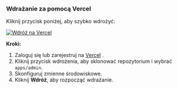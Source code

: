 ### Wdrażanie za pomocą Vercel

Kliknij przycisk poniżej, aby szybko wdrożyć:

[![Wdróż na Vercel](https://vercel.com/button)](https://vercel.com/new/clone?demo-description=PPanel%20to%20czysty%2C%20profesjonalny%2C%20i%20doskonały%20otwarty%20panel%20proxy%2C%20zaprojektowany%20tak%2C%20aby%20był%20idealnym%20wyborem%20do%20nauki%20i%20praktycznego%20użycia&demo-image=https%3A%2F%2Furlscan.io%2Fliveshot%2F%3Fwidth%3D1920%26height%3D1080%26url%3Dhttps%3A%2F%2Fadmin.ppanel.dev&demo-title=PPanel%20Admin%20Web&demo-url=https%3A%2F%2Fadmin.ppanel.dev%2F&from=.&project-name=ppanel-admin-web&repository-name=ppanel-web&repository-url=https%3A%2F%2Fgithub.com%2Fperfect-panel%2Fppanel-web&root-directory=apps%2Fadmin&skippable-integrations=1)

**Kroki:**

1. Zaloguj się lub zarejestruj na [Vercel](https://vercel.com/) .
2. Kliknij przycisk wdrożenia, aby sklonować repozytorium i wybrać `apps/admin`.
3. Skonfiguruj zmienne środowiskowe.
4. Kliknij **Wdróż**, aby rozpocząć wdrażanie.


<Giscus />
